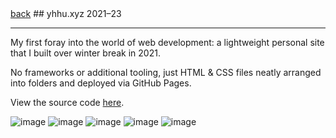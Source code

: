 <div className="heading">
  <a className="back" href="/">back</a>
  ## yhhu.xyz
  <span>2021–23</span>
</div>

---

My first foray into the world of web development: a lightweight personal site that I built over winter break in 2021.

No frameworks or additional tooling, just HTML & CSS files neatly arranged into folders and deployed via GitHub Pages.

View the source code [here](https://github.com/yihui-hu/yhhu-xyz).

![image](https://yihui-work.s3.us-east-2.amazonaws.com/yhhu-xyz_main.webp)
![image](https://yihui-work.s3.us-east-2.amazonaws.com/yhhu-xyz_mobile_1.webp)
![image](https://yihui-work.s3.us-east-2.amazonaws.com/yhhu-xyz_article.webp)
![image](https://yihui-work.s3.us-east-2.amazonaws.com/yhhu-xyz_mobile_2.webp)
![image](https://yihui-work.s3.us-east-2.amazonaws.com/yhhu-xyz_mobile_3.webp)
